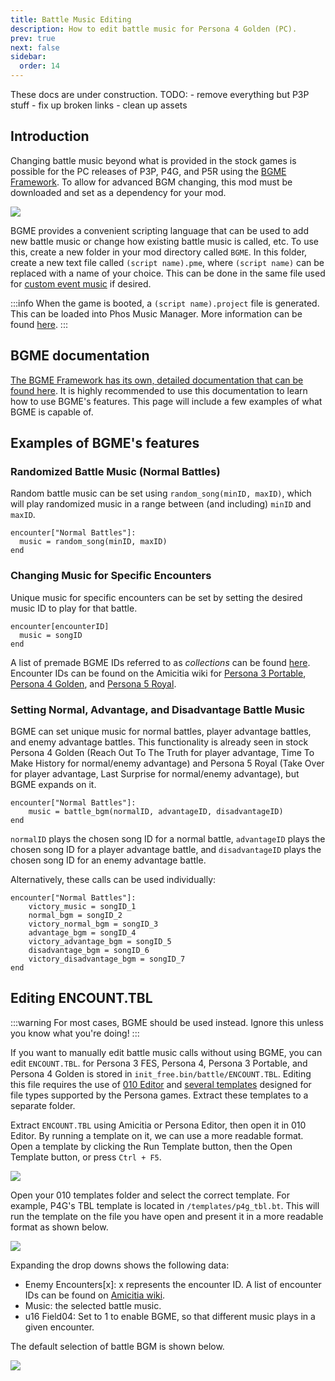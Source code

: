 ```yaml
---
title: Battle Music Editing
description: How to edit battle music for Persona 4 Golden (PC).
prev: true
next: false
sidebar:
  order: 14
---
```



<Aside type="caution">
  These docs are under construction. TODO: - remove everything but P3P stuff -
  fix up broken links - clean up assets
</Aside>

## Introduction

Changing battle music beyond what is provided in the stock games is possible for the PC releases of P3P, P4G, and P5R using the [BGME Framework](https://gamebanana.com/mods/477399). To allow for advanced BGM changing, this mod must be downloaded and set as a dependency for your mod.

![](../../../../assets/p3p/audio/r2_bgme.png)

BGME provides a convenient scripting language that can be used to add new battle music or change how existing battle music is called, etc. To use this, create a new folder in your mod directory called `BGME`. In this folder, create a new text file called `(script name).pme`, where `(script name)` can be replaced with a name of your choice. This can be done in the same file used for [custom event music](../events/BGME-events.mdx) if desired.

:::info
When the game is booted, a `(script name).project` file is generated. This can be loaded into Phos Music Manager. More information can be found [here](https://t-poseratkechi.github.io/PersonaMusicScript/guides/music-manager).
:::

## BGME documentation

[The BGME Framework has its own, detailed documentation that can be found here](https://t-poseratkechi.github.io/PersonaMusicScript). It is highly recommended to use this documentation to learn how to use BGME's features. This page will include a few examples of what BGME is capable of.

## Examples of BGME's features

### Randomized Battle Music (Normal Battles)

Random battle music can be set using `random_song(minID, maxID)`, which will play randomized music in a range between (and including) `minID` and `maxID`.

```
encounter["Normal Battles"]:
  music = random_song(minID, maxID)
end
```

### Changing Music for Specific Encounters

Unique music for specific encounters can be set by setting the desired music ID to play for that battle.

```
encounter[encounterID]
  music = songID
end
```

A list of premade BGME IDs referred to as _collections_ can be found [here](https://t-poseratkechi.github.io/PersonaMusicScript/docs/collections). Encounter IDs can be found on the Amicitia wiki for [Persona 3 Portable](https://amicitia.miraheze.org/wiki/Persona_3_Portable/Encounters), [Persona 4 Golden](https://amicitia.miraheze.org/wiki/Persona_4_Golden/Encounters), and [Persona 5 Royal](https://amicitia.miraheze.org/wiki/Persona_5_Royal/Encounters).

### Setting Normal, Advantage, and Disadvantage Battle Music

BGME can set unique music for normal battles, player advantage battles, and enemy advantage battles. This functionality is already seen in stock Persona 4 Golden (Reach Out To The Truth for player advantage, Time To Make History for normal/enemy advantage) and Persona 5 Royal (Take Over for player advantage, Last Surprise for normal/enemy advantage), but BGME expands on it.

```
encounter["Normal Battles"]:
	music = battle_bgm(normalID, advantageID, disadvantageID)
end
```

`normalID` plays the chosen song ID for a normal battle, `advantageID` plays the chosen song ID for a player advantage battle, and `disadvantageID` plays the chosen song ID for an enemy advantage battle.

Alternatively, these calls can be used individually:

```
encounter["Normal Battles"]:
	victory_music = songID_1
	normal_bgm = songID_2
	victory_normal_bgm = songID_3
	advantage_bgm = songID_4
	victory_advantage_bgm = songID_5
	disadvantage_bgm = songID_6
	victory_disadvantage_bgm = songID_7
end
```

## Editing ENCOUNT.TBL

:::warning
For most cases, BGME should be used instead. Ignore this unless you know what you're doing!
:::

If you want to manually edit battle music calls without using BGME, you can edit `ENCOUNT.TBL`. for Persona 3 FES, Persona 4, Persona 3 Portable, and Persona 4 Golden is stored in `init_free.bin/battle/ENCOUNT.TBL`. Editing this file requires the use of [010 Editor](https://www.sweetscape.com/010editor/) and [several templates](https://github.com/tge-was-taken/010-Editor-Templates) designed for file types supported by the Persona games. Extract these templates to a separate folder.

Extract `ENCOUNT.TBL` using Amicitia or Persona Editor, then open it in 010 Editor. By running a template on it, we can use a more readable format. Open a template by clicking the Run Template button, then the Open Template button, or press `Ctrl + F5`.

![](/assets/images/events/010_template.png)

Open your 010 templates folder and select the correct template. For example, P4G's TBL template is located in `/templates/p4g_tbl.bt`. This will run the template on the file you have open and present it in a more readable format as shown below.

![](../../../../assets/p3p/audio/010_encount.png)

Expanding the drop downs shows the following data:

- Enemy Encounters\[x\]: x represents the encounter ID. A list of encounter IDs can be found on [Amicitia wiki](https://amicitia.miraheze.org/wiki/Persona_4_Golden/Encounters).
- Music: the selected battle music.
- u16 Field04: Set to 1 to enable BGME, so that different music plays in a given encounter.

The default selection of battle BGM is shown below.

![](../../../../assets/p3p/audio/010_default_battle_bgm.png)
